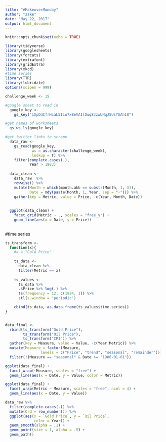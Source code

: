```yaml
---
title: "#MakeoverMonday"
author: "Jake"
date: "May 22, 2017"
output: html_document
---
```


```r
knitr::opts_chunk$set(echo = TRUE)
```

```r
library(tidyverse)
library(googlesheets)
library(forcats)
library(extrafont)
library(gridExtra)
library(xkcd)
#time series
library(TTR)
library(lubridate)
options(scipen = 999)

challenge_week <- 15
```

```r
#google sheet to read in
  google_key <- 
    gs_key("1XpDdIfrHLaL5Iiu7x8eVAIlDuq83zwUNqJSUsYSAh18")

#get names of worksheets
  gs_ws_ls(google_key)

#get twitter links to scrape
  data_raw <- 
    gs_read(google_key, 
            ws = as.character(challenge_week), 
            lookup = T) %>% 
    filter(complete.cases(.),
           Year > 1983)
  
  data_clean <-
    data_raw  %>% 
    rowwise() %>% 
    mutate(Month = which(month.abb == substr(Month, 1, 3)),
           Date = mdy(paste(Month, 1, Year, sep = "-"))) %>%
    gather(key = Metric, value = Price, -c(Year, Month, Date))
  
  
  ggplot(data_clean) +
    facet_grid(Metric ~ ., scales = "free_y") +
    geom_line(aes(x = Date, y = Price))
    
```

#time series
```r
ts_transform <-
  function(x){
    #x = "Gold Price"
    
    ts_data <-
      data_clean %>% 
      filter(Metric == x)
    
    ts_values <-
      ts_data %>% 
      .$Price %>% log(.) %>% 
      ts(frequency = 12, c(1984, 1)) %>% 
      stl(s.window = 'periodic')

    cbind(ts_data, as.data.frame(ts_values$time.series))
}


data_final <-
  rbind(ts_transform("Gold Price"),
        ts_transform("Oil Price"),
        ts_transform("CPI")) %>%
  gather(key = Measure, value = Value, -c(Year:Metric)) %>%
  mutate(Measure = factor(Measure, 
                levels = c("Price", "trend", "seasonal", "remainder"))) %>% 
  filter(!(Measure == "seasonal" & Date >= "1986-01-01"))
```

```r
ggplot(data_final) +
  facet_wrap(~Measure, scales = "free") +
  geom_line(aes(x = Date, y = Value, color = Metric))

ggplot(data_final) +
  facet_wrap(Metric ~ Measure, scales = "free", ncol = 4) +
  geom_line(aes(x = Date, y = Value))

data_raw %>%
  filter(complete.cases(.)) %>% 
  mutate(Ord = row_number()) %>% 
  ggplot(aes(x = `Gold Price`, y = `Oil Price`,
             color = Year)) + 
  geom_smooth(alpha = .1) +
  geom_point(size = 1, alpha = .5) +
  geom_path()
```
